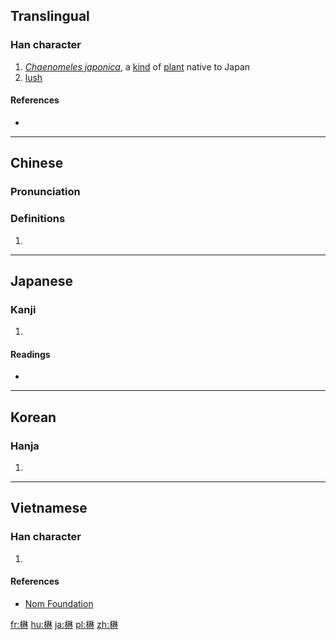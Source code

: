{{also|茂}}
==Translingual==

===Han character===
{{Han char|rn=75|rad=木|as=09|sn=13|four=44990|canj=DNHD|ids=⿲木矛木}}

# ''[[w:Chaenomeles japonica|Chaenomeles japonica]]'', a [[kind]] of [[plant]] native to Japan
# [[lush]]

====References====
* {{Han ref|kx=0539.220|dkj=15140|dj=0927.060|hdz=21258.050|uh=6959|ud=26969|bh=DDD5|bd=56789}}

----

==Chinese==
{{zh-forms}}

===Pronunciation===
{{zh-pron
|m=mào
|c=mau6
|mc=y
|oc=y
|ma=
|cat=n,a
}}

===Definitions===
# {{rfdef|lang=zh}}

----

==Japanese==

===Kanji===
{{ja-kanji|grade=|rs=木09}}

# {{defn|lang=ja|sort=木09}}

====Readings====
* {{ja-readings|on=[[ぼう]] (bō), [[む]] (mu)|kun=[[うつくしい]] (utsukushii), [[つとめる]] (tsutomeru), [[かえる]] (kaeru)}}

----

==Korean==

===Hanja===
{{ko-hanja|hangeul=무|eumhun=|rv=mu|mr=mu|y=mu}}

# {{defn|lang=ko|sort=木09}}

----

==Vietnamese==

===Han character===
{{vi-readings|rs=木09| hanviet = mậu}}

# {{defn|lang=vi|sort=木09}}

====References====
*[http://nomfoundation.org/common/nom_details.php?codepoint=6959 Nom Foundation]

[[fr:楙]]
[[hu:楙]]
[[ja:楙]]
[[pl:楙]]
[[zh:楙]]